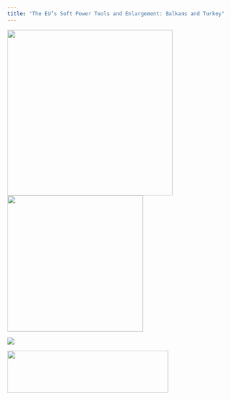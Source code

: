 ```yaml
---
title: "The EU’s Soft Power Tools and Enlargement: Balkans and Turkey"
---
```


![](clipboard-2104634892.png){width="381"} ![](WhatsApp%20Image%202025-06-27%20at%206.17.36%20PM.png){width="313"}

![](Welcome_to_EUSPOWER-1.png)

![](marmaralogo.png){fig-align="right" width="371" height="97"}
